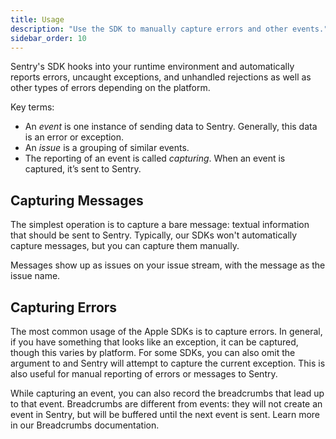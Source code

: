 ```yaml
---
title: Usage
description: "Use the SDK to manually capture errors and other events."
sidebar_order: 10
---
```


Sentry's SDK hooks into your runtime environment and automatically reports errors, uncaught exceptions, and unhandled rejections as well as other types of errors depending on the platform.

<Alert>

Key terms:

- An _event_ is one instance of sending data to Sentry. Generally, this data is an error or exception.
- An _issue_ is a grouping of similar events.
- The reporting of an event is called _capturing_.
  When an event is captured, it’s sent to Sentry.

</Alert>

## Capturing Messages

The simplest operation is to capture a bare message: textual information that should be sent to Sentry. Typically, our SDKs won't automatically capture messages, but you can capture them manually.

Messages show up as issues on your issue stream, with the message as the issue name.

<PlatformContent includePath="capture-message" />

## Capturing Errors

The most common usage of the Apple SDKs is to capture errors. In general, if you have something that looks like an exception, it can be captured, though this varies by platform. For some SDKs, you can also omit the argument to <PlatformIdentifier name="capture-exception" /> and Sentry will attempt to capture the current exception. This is also useful for manual reporting of errors or messages to Sentry.

While capturing an event, you can also record the breadcrumbs that lead up to that event. Breadcrumbs are different from events: they will not create an event in Sentry, but will be buffered until the next event is sent. Learn more in our <PlatformLink to="/enriching-events/breadcrumbs/">Breadcrumbs documentation</PlatformLink>.

<PlatformContent includePath="capture-error" />
